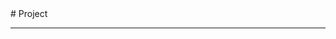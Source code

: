
<BaseLayout title="Project">
  <BaseCard title="Project">
# Project

---

  </BaseCard>
  <ProjectCard
    title="Tetris"
    image="https://repository-images.githubusercontent.com/895003286/93b5b8da-9f4d-4f23-99f4-7991127052a7"
    desc="A reproduction of Tetris written in C++ using the SFML library"
    url="https://github.com/tanguy-fgl/Tetris"
    badge="C++"
    target="_self"
  />
</BaseLayout>

